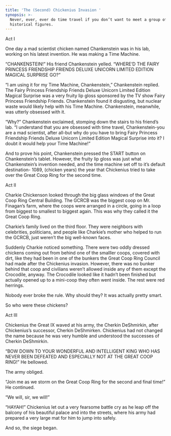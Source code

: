 ```yaml
---
title: 'The (Second) Chickenius Invasion '
synopsis: >-
  Never, ever, ever do time travel if you don’t want to meet a group of wacko
  historical figures.
---
```


Act I

One day a mad scientist chicken named Chankenstein was in his lab, working on his latest invention.  He was making a Time Machine.

“CHANKENSTEIN!” His friend Chankenstein yelled. “WHERE’D THE FAIRY PRINCESS FRIENDSHIP FRIENDS DELUXE UNICORN LIMITED EDITION MAGICAL SURPRISE GO?”

“I am using it for my Time Machine, Chankenstein,” Chankenstein replied. The Fairy Princess Friendship Friends Deluxe Unicorn Limited Edition Magical Surprise was a very fruity lip gloss sponsored by the TV show Fairy Princess Friendship Friends. Chankenstein found it disgusting, but nuclear waste would likely help with his Time Machine. Chankenstein, meanwhile, was utterly obsessed with it.

“Why?” Chankenstein exclaimed, stomping down the stairs to his friend’s lab. “I understand that you are obsessed with time travel, Chankenstein-you are a mad scientist, after all-but why do you have to bring Fairy Princess Friendship Friends Deluxe Unicorn Limited Edition Magical Surprise into it? I doubt it would help your Time Machine!”

And to prove his point, Chankenstein pressed the START button on Chankenstein’s tablet. However, the fruity lip gloss was just what Chankenstein’s invention needed, and the time machine set off to it’s default destination- 1089, (chicken years) the year that Chickenius tried to take over the Great Coop Ring for the second time.

Act II

Charkie Chickenson looked through the big glass windows of the Great Coop Ring Central Building. The GCRCB was the biggest coop on Mr. Finagan’s farm, where the coops were arranged in a circle, going in a loop from biggest to smallest to biggest again. This was why they called it the Great Coop Ring. 

Charkie’s family lived on the third floor. They were neighbors with celebrities, politicians, and people like Charkie’s mother who helped to run the GCRCB, just weren’t the big well-known faces. 

Suddenly Charkie noticed something. There were two oddly dressed chickens coming out from behind one of the smalller coops, covered with dirt, like they had been in one of the bunkers the Great Coop Ring Council had made after the Chickenius invasion. However, there was no bunker behind that coop and civilians weren’t allowed inside any of them except the Crocodile, anyway.  The Crocodile looked like it hadn’t been finished but actually opened up to a mini-coop they often went inside. The rest were red herrings. 

Nobody ever broke the rule. Why should they? It was actually pretty smart. 

So who were these chickens?

Act III

Chickenius the Great IX waved at his army, the Cherkin DeShmirkin, after Chickenius’s successor, Cherkin DeShmirken. Chickenius had not changed the name because he was very humble and understood the successes of Cherkin DeShmirkin. 

“BOW DOWN TO YOUR WONDERFUL AND INTELLIGENT KING WHO HAS NEVER BEEN DEFEATED AND ESPECIALLY NOT AT THE GREAT COOP RING!” He bellowed. 

The army obliged. 

“Join me as we storm on the Great Coop Ring for the second and final time!” He continued. 

“We will, sir, we will!” 

“HAYAH!” Chickenius let out a very fearsome battle cry as he leap off the balcony of his beautiful palace and into the streets, where his army had prepared a very large mat for him to jump into safely. 

And so, the siege began. 
